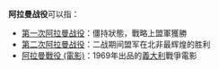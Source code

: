 '''阿拉曼战役'''可以指：

* [[第一次阿拉曼战役|第一次阿拉曼战役]]：僵持狀態，戰略上盟軍獲勝
* [[第二次阿拉曼战役|第二次阿拉曼战役]]：二战期间盟军在北非最辉煌的胜利
* [[阿拉曼戰役_(電影)|阿拉曼戰役 (電影)]]：1969年出品的[[義大利|義大利]]戰爭電影

{{消歧义|A|Cat=五字战事消歧义‎}}